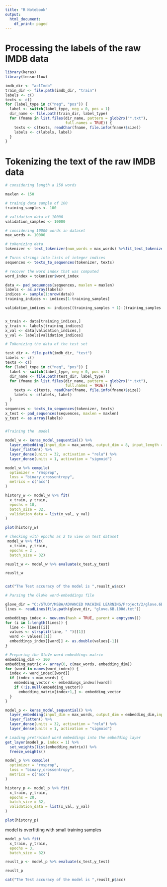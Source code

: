 ---
title: "R Notebook"
output:
  html_document:
    df_print: paged
---


# Processing the labels of the raw IMDB data

```{r}
library(keras)
library(tensorflow)

imdb_dir <- "aclImdb"
train_dir <- file.path(imdb_dir, "train")
labels <- c()
texts <- c()
for (label_type in c("neg", "pos")) {
  label <- switch(label_type, neg = 0, pos = 1)
  dir_name <- file.path(train_dir, label_type)
  for (fname in list.files(dir_name, pattern = glob2rx("*.txt"),
                           full.names = TRUE)) {
    texts <- c(texts, readChar(fname, file.info(fname)$size))
    labels <- c(labels, label)
  }
}
```

# Tokenizing the text of the raw IMDB data
```{r}
# considering length a 150 words

maxlen <- 150

# trainig data sample of 100
training_samples <- 100

# validation data of 10000 
validation_samples <- 10000

# considering 10000 words in dataset
max_words <- 10000

# tokenizing data
tokenizer <- text_tokenizer(num_words = max_words) %>%fit_text_tokenizer(texts)

# Turns strings into lists of integer indices
sequences <- texts_to_sequences(tokenizer, texts)

# recover the word index that was computed
word_index = tokenizer$word_index

```

```{r}
data <- pad_sequences(sequences, maxlen = maxlen)
labels <- as.array(labels)
indices <- sample(1:nrow(data))
training_indices <- indices[1:training_samples]

validation_indices <- indices[(training_samples + 1):(training_samples + validation_samples)]


x_train <- data[training_indices,]
y_train <- labels[training_indices]
x_val <- data[validation_indices,]
y_val <- labels[validation_indices]

# Tokenizing the data of the test set

test_dir <- file.path(imdb_dir, "test")
labels <- c()
texts <- c()
for (label_type in c("neg", "pos")) {
  label <- switch(label_type, neg = 0, pos = 1)
  dir_name <- file.path(test_dir, label_type)
  for (fname in list.files(dir_name, pattern = glob2rx("*.txt"),
                           full.names = TRUE)) {
    texts <- c(texts, readChar(fname, file.info(fname)$size))
    labels <- c(labels, label)
  }
}
sequences <- texts_to_sequences(tokenizer, texts)
x_test <- pad_sequences(sequences, maxlen = maxlen)
y_test <- as.array(labels)


#Training the  model 

model_w <- keras_model_sequential() %>%
  layer_embedding(input_dim = max_words, output_dim = 8, input_length = maxlen) %>%
  layer_flatten() %>%
  layer_dense(units = 32, activation = "relu") %>%
  layer_dense(units = 1, activation = "sigmoid")

model_w %>% compile(
  optimizer = "rmsprop",
  loss = "binary_crossentropy",
  metrics = c("acc")
)

history_w <- model_w %>% fit(
  x_train, y_train,
  epochs = 10,
  batch_size = 32,
  validation_data = list(x_val, y_val)
)

plot(history_w)

# checking with epochs as 2 to view on test dataset 
 model_w %>% fit(
  x_train, y_train,
  epochs = 2 ,
  batch_size = 32)

reuslt_w <- model_w %>% evaluate(x_test,y_test)

reuslt_w



```


```{r echo=FALSE}
cat("The Test accuracy of the model is ",reuslt_w$acc)
```


```{r}
# Parsing the GloVe word-embeddings file

glove_dir = "C:/STUDY/MSBA/ADVANCED MACHINE LEARNING/Project/2/glove.6B"
lines <- readLines(file.path(glove_dir, "glove.6B.100d.txt"))

embeddings_index <- new.env(hash = TRUE, parent = emptyenv())
for (i in 1:length(lines)) {
  line <- lines[[i]]
  values <- strsplit(line, " ")[[1]]
  word <- values[[1]]
  embeddings_index[[word]] <- as.double(values[-1])
}

```

```{r}

# Preparing the GloVe word-embeddings matrix
embedding_dim <- 100
embedding_matrix <- array(0, c(max_words, embedding_dim))
for (word in names(word_index)) {
  index <- word_index[[word]]
  if (index < max_words) {
    embedding_vector <- embeddings_index[[word]]
    if (!is.null(embedding_vector))
      embedding_matrix[index+1,] <- embedding_vector
  }
}

model_p <- keras_model_sequential() %>%
  layer_embedding(input_dim = max_words, output_dim = embedding_dim,input_length = maxlen) %>%
  layer_flatten() %>%
  layer_dense(units = 32, activation = "relu") %>%
  layer_dense(units = 1, activation = "sigmoid")

# Loading pretrained word embeddings into the embedding layer
get_layer(model_p, index = 1) %>%
  set_weights(list(embedding_matrix)) %>%
  freeze_weights()

model_p %>% compile(
  optimizer = "rmsprop",
  loss = "binary_crossentropy",
  metrics = c("acc")
)

history_p <- model_p %>% fit(
  x_train, y_train,
  epochs = 20,
  batch_size = 32,
  validation_data = list(x_val, y_val)
)

plot(history_p)
```

model is overfitting with small training samples 

```{r}
model_p %>% fit(
  x_train, y_train,
  epochs = 3,
  batch_size = 32)

reuslt_p <- model_p %>% evaluate(x_test,y_test)

reuslt_p
```

```{r echo=FALSE}
cat("The Test accuracy of the model is ",reuslt_p$acc)
```

